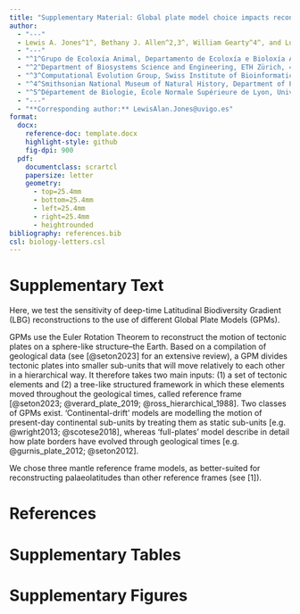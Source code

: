 ```yaml
---
title: "Supplementary Material: Global plate model choice impacts reconstructions of the latitudinal biodiversity gradient"
author:
  - "---"
  - Lewis A. Jones^1^, Bethany J. Allen^2,3^, William Gearty^4^, and Lucas Buffan^4^
  - "---"
  - "^1^Grupo de Ecoloxía Animal, Departamento de Ecoloxía e Bioloxía Animal, Universidade de Vigo, 36310 Vigo, Spain."
  - "^2^Department of Biosystems Science and Engineering, ETH Zürich, 4058 Basel, Switzerland."
  - "^3^Computational Evolution Group, Swiss Institute of Bioinformatics, 1015 Lausanne, Switzerland."
  - "^4^Smithsonian National Museum of Natural History, Department of Paleobiology, Washington, DC, 20560, USA"
  - "^5^Département de Biologie, École Normale Supérieure de Lyon, Université Claude Bernard Lyon 1, 69342 Lyon Cedex 07, France."
  - "---"
  - "**Corresponding author:** LewisAlan.Jones@uvigo.es"
format:
  docx:
    reference-doc: template.docx
    highlight-style: github
    fig-dpi: 900
  pdf:
    documentclass: scrartcl
    papersize: letter
    geometry:
      - top=25.4mm
      - bottom=25.4mm
      - left=25.4mm
      - right=25.4mm
      - heightrounded
bibliography: references.bib
csl: biology-letters.csl
---
```

# Supplementary Text

Here, we test the sensitivity of deep-time Latitudinal Biodiversity Gradient (LBG) reconstructions to the use of different Global Plate Models (GPMs).

GPMs use the Euler Rotation Theorem to reconstruct the motion of tectonic plates on a sphere-like structure–the Earth. Based on a compilation of geological data (see [@seton2023] for an extensive review), a GPM divides tectonic plates into smaller sub-units that will move relatively to each other in a hierarchical way. It therefore takes two main inputs: (1) a set of tectonic elements and (2) a tree-like structured framework in which these elements moved throughout the geological times, called reference frame [@seton2023; @verard_plate_2019; @ross_hierarchical_1988]. Two classes of GPMs exist. ‘Continental-drift’ models are modelling the motion of present-day continental sub-units by treating them as static sub-units [e.g. @wright2013; @scotese2018], whereas ‘full-plates’ model describe in detail how plate borders have evolved through geological times [e.g. @gurnis_plate_2012; @seton2012].

We chose three mantle reference frame models, as better-suited for reconstructing palaeolatitudes than other reference frames (see [1]).

# References

# Supplementary Tables

# Supplementary Figures

